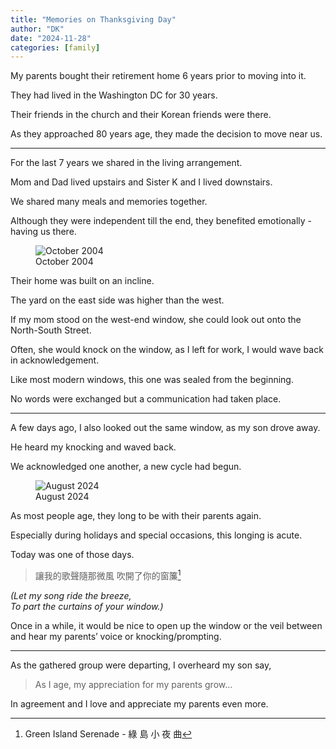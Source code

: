 ```yaml
---
title: "Memories on Thanksgiving Day"
author: "DK"
date: "2024-11-28"
categories: [family]
---
```


My parents bought their retirement home 6 years prior to moving into it.

They had lived in the Washington DC for 30 years.

Their friends in the church and their Korean friends were there.

As they approached 80 years age, they made the decision to move near us.

------------------------------------------------------------------------

For the last 7 years we shared in the living arrangement.

Mom and Dad lived upstairs and Sister K and I lived downstairs.

We shared many meals and memories together.

Although they were independent till the end, they benefited emotionally - having us there.

![October 2004](images/IMG_5743.JPG)

Their home was built on an incline.

The yard on the east side was higher than the west.

If my mom stood on the west-end window, she could look out onto the North-South Street.

Often, she would knock on the window, as I left for work, I would wave back in acknowledgement.

Like most modern windows, this one was sealed from the beginning.

No words were exchanged but a communication had taken place.

------------------------------------------------------------------------

A few days ago, I also looked out the same window, as my son drove away.

He heard my knocking and waved back.

We acknowledged one another, a new cycle had begun.

![August 2024](images/DSC_7734%20(3)-EDIT.jpg)

As most people age, they long to be with their parents again.

Especially during holidays and special occasions, this longing is acute.

Today was one of those days.

> 讓我的歌聲隨那微風 吹開了你的窗簾[^1]

[^1]: Green Island Serenade - 綠 島 小 夜 曲

*(Let my song ride the breeze,\
To part the curtains of your window.)*

Once in a while, it would be nice to open up the window or the veil between and hear my parents' voice or knocking/prompting.

------------------------------------------------------------------------

As the gathered group were departing, I overheard my son say,

> As I age, my appreciation for my parents grow...

In agreement and I love and appreciate my parents even more.
